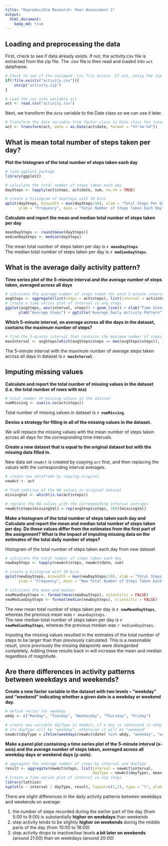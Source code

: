 ```yaml
---
title: "Reproducible Research: Peer Assessment 1"
output: 
  html_document:
    keep_md: true
---
```



## Loading and preprocessing the data
First, check to see if data already exists. If not, the activity.csv file is extracted from the zip file. The .csv file is then read and loaded into `act` dataframe.
```r
# Check to see if the unzipped .csv file exists. If not, unzip the zip file
if(!file.exists("activity.csv")){
    unzip("activity.zip")
}

# Load the csv into variable act
act <- read.csv("activity.csv")
```
Next, we transform the `date` variable to the Date class so we can use it later.
```r
# Transform the date variable from factor class to Date class for later use
act <- transform(act, date = as.Date(act$date, format = "%Y-%m-%d"))
```

## What is mean total number of steps taken per day?

**Plot the histogram of the total number of steps taken each day**

```r
# load ggplot2 package
library(ggplot2)

# calculate the total number of steps taken each day
daySteps <- tapply(act$steps, act$date, sum, na.rm = TRUE)

# create a histogram of daySteps with 10 bins
qplot(daySteps, binwidth = max(daySteps/10), xlab = "Total Steps Per Day",
      ylab = "Frequency", main = "Total Number of Steps Taken Each Day")
```

**Calculate and report the mean and median total number of steps taken per day**
```r
meanDaySteps <- round(mean(daySteps))
medianDaySteps <- median(daySteps)
```
The mean total number of steps taken per day is **`r meanDaySteps`**.  
The median total number of steps taken per day is **`r medianDaySteps`**.


## What is the average daily activity pattern?
**Time series plot of the 5-minute interval and the average number of steps taken, averaged across all days**
```r
# calculate the average number of steps taken for each 5-minute interval
avgSteps <- aggregate(list(steps = act$steps), list(interval = act$interval), mean, na.rm = TRUE)
# create a time series plot of interval vs avg steps
ggplot(avgSteps, aes(interval, steps)) + geom_line() + xlab("Time Interval") +
      ylab("Average Steps") + ggtitle("Average Daily Activity Pattern") 
```

**Which 5-minute interval, on average across all the days in the dataset, contains the maximum number of steps?**
```r
# find the 5-minute interval that contains the maximum number of steps
maxInterval <- avgSteps[which(avgSteps$steps == max(avgSteps$steps)), 1]

```
The 5-minute interval with the maximum number of average steps taken across all days in dataset is **`r maxInterval`**.

## Imputing missing values
**Calculate and report the total number of missing values in the dataset (i.e. the total number of rows with `NA`s)**
```r
# total number of missing values in the dataset
numMissing <- sum(is.na(act$steps))

```
Total number of missing values in dataset is **`r numMissing`**. 

**Devise a strategy for filling in all of the missing values in the dataset.**

We will replace the missing values with the mean number of steps taken across all days for the corresponding time intervals.

**Create a new dataset that is equal to the original dataset but with the missing data filled in.**

New data set `newAct` is created by copying `act` first, and then replacing the values with the corresponding interval averages.

```r
# create new dataframe by copying original
newAct <- act

# find indicies of the NA values in original dataset
missingVal <- which(is.na(act$steps))

# replace the NA values with the corresponding interval averages
newAct$steps[missingVal] = rep(avgSteps$steps, 288)[missingVal]

```

**Make a histogram of the total number of steps taken each day and Calculate and report the mean and median total number of steps taken per day. Do these values differ from the estimates from the first part of the assignment? What is the impact of imputing missing data on the estimates of the total daily number of steps?**  

Histogram of the total number of steps taken each day from new dataset
```r
# calculate the total number of steps taken each day
newDaySteps <- tapply(newAct$steps, newAct$date, sum)

# create a histogram with 10 bins
qplot(newDaySteps, binwidth = max(newDaySteps/10), xlab = "Total Steps Per Day",
      ylab = "Frequency", main = "New Total Number of Steps Taken Each Day")

# Calculate the mean and median
newMeanDaySteps <- format(mean(newDaySteps), scientific = FALSE)
newMedianDaySteps <- format(median(newDaySteps), scientific = FALSE)
```
The new mean total number of steps taken per day is **`r newMeanDaySteps`**, whereas the previous mean was `r meanDaySteps`.  
The new median total number of steps taken per day is **`r newMedianDaySteps`**, whereas the previous median was `r medianDaySteps`.  

Imputing the missing values resulted in the estmates of the total number of steps to be larger than than previously calculated. This is a reasonable result, since previously the missing datapoints were disregarded completely. Adding these results back in will increase the mean and median regardless of magnitude.

## Are there differences in activity patterns between weekdays and weekends?
**Create a new factor variable in the dataset with two levels -- "weekday" and "weekend" indicating whether a given date is a weekday or weekend day.**
```r
# define vector for weekday
wkdy <- c("Monday", "Tuesday", "Wednesday", "Thursday", "Friday")

# create new variable dayType in newAct; if a day is contained in wkdy vector
# its dayType will be "weekday", otherwise it will be "weekend"
newAct$dayType = ifelse(weekdays(newAct$date) %in% wkdy, "weekday", "weekend")
```

**Make a panel plot containing a time series plot of the 5-minute interval (x-axis) and the average number of steps taken, averaged across all weekday days or weekend days (y-axis).**
```r
# aggregate the average number of steps by interval and dayType
result <- aggregate(newAct$steps, list(interval = newAct$interval, 
                                       dayType = newAct$dayType), mean)
# Create a time series plot of interval vs avg steps
library(lattice)
xyplot(x ~ interval | dayType, result, layout=c(1,2), type = "l", ylab = "Number of Steps")
```

There are slight differences in the daily activity patterns between weekdays and weekends on average:  

1. the number of steps recorded during the earlier part of the day (from 5:00 to 9:00) is substantially **higher on weekdays** than weekends  
2. step activity tends to be slightly **higher on weekends** during the middle parts of the day (from 10:00 to 18:00)  
3. step activity drops to inactive/low levels **a bit later on weekends** (around 21:00) than on weekdays (around 20:00)